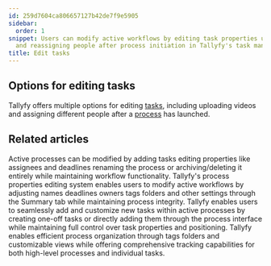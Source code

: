 ```yaml
---
id: 259d7604ca806657127b42de7f9e5905
sidebar:
  order: 1
snippet: Users can modify active workflows by editing task properties uploading media
  and reassigning people after process initiation in Tallyfy's task management system.
title: Edit tasks
---
```


## Options for editing tasks

Tallyfy offers multiple options for editing [tasks](/products/pro/tracking-and-tasks/tasks/), including uploading videos and assigning different people after a [process](/products/pro/tracking-and-tasks/processes/) has launched.



<PageTree />


## Related articles
<CardGrid>
<LinkTitleCard header="<b>Processes > Edit processes</b>" href="/products/pro/tracking-and-tasks/processes/edit-processes/" > Active processes can be modified by adding tasks editing properties like assignees and deadlines renaming the process or archiving/deleting it entirely while maintaining workflow functionality. </LinkTitleCard>
<LinkTitleCard header="<b>Edit Processes > Edit tasks and process properties</b>" href="/products/pro/tracking-and-tasks/processes/edit-processes/how-can-i-edit-tasks-and-processes-in-tallyfy/" > Tallyfy's process properties editing system enables users to modify active workflows by adjusting names deadlines owners tags folders and other settings through the Summary tab while maintaining process integrity. </LinkTitleCard>
<LinkTitleCard header="<b>Edit Processes > Add tasks to active processes</b>" href="/products/pro/tracking-and-tasks/processes/edit-processes/how-can-i-add-tasks-to-active-processes-on-tallyfy/" > Tallyfy enables users to seamlessly add and customize new tasks within active processes by creating one-off tasks or directly adding them through the process interface while maintaining full control over task properties and positioning. </LinkTitleCard>
<LinkTitleCard header="<b>Tracker View > Organize processes</b>" href="/products/pro/tracking-and-tasks/tracker-view/organize-processes/" > Tallyfy enables efficient process organization through tags folders and customizable views while offering comprehensive tracking capabilities for both high-level processes and individual tasks. </LinkTitleCard>
</CardGrid>
